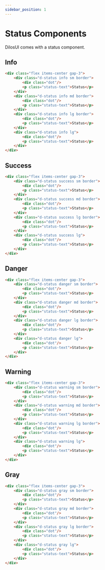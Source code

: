 ```yaml
---
sidebar_position: 1
---
```


# Status Components

DilosUI comes with a status component.


## Info
```html live
<div class="flex items-center gap-3">
    <div class="d-status info sm border">
        <div class="dot"/>
        <p class="status-text">Status</p>
    </div>
    <div class="d-status info md border">
        <div class="dot"/>
        <p class="status-text">Status</p>
    </div>
    <div class="d-status info lg border">
        <div class="dot"/>
        <p class="status-text">Status</p>
    </div>
    <div class="d-status info lg">
        <div class="dot"/>
        <p class="status-text">Status</p>
    </div>
</div>
```

## Success
```html live
<div class="flex items-center gap-3">
    <div class="d-status success sm border">
        <div class="dot"/>
        <p class="status-text">Status</p>
    </div>
    <div class="d-status success md border">
        <div class="dot"/>
        <p class="status-text">Status</p>
    </div>
    <div class="d-status success lg border">
        <div class="dot"/>
        <p class="status-text">Status</p>
    </div>
    <div class="d-status success lg">
        <div class="dot"/>
        <p class="status-text">Status</p>
    </div>
</div>
```

## Danger
```html live
<div class="flex items-center gap-3">
    <div class="d-status danger sm border">
        <div class="dot"/>
        <p class="status-text">Status</p>
    </div>
    <div class="d-status danger md border">
        <div class="dot"/>
        <p class="status-text">Status</p>
    </div>
    <div class="d-status danger lg border">
        <div class="dot"/>
        <p class="status-text">Status</p>
    </div>
    <div class="d-status danger lg">
        <div class="dot"/>
        <p class="status-text">Status</p>
    </div>
</div>
```

## Warning
```html live
<div class="flex items-center gap-3">
    <div class="d-status warning sm border">
        <div class="dot"/>
        <p class="status-text">Status</p>
    </div>
    <div class="d-status warning md border">
        <div class="dot"/>
        <p class="status-text">Status</p>
    </div>
    <div class="d-status warning lg border">
        <div class="dot"/>
        <p class="status-text">Status</p>
    </div>
    <div class="d-status warning lg">
        <div class="dot"/>
        <p class="status-text">Status</p>
    </div>
</div>
```

## Gray
```html live
<div class="flex items-center gap-3">
    <div class="d-status gray sm border">
        <div class="dot"/>
        <p class="status-text">Status</p>
    </div>
    <div class="d-status gray md border">
        <div class="dot"/>
        <p class="status-text">Status</p>
    </div>
    <div class="d-status gray lg border">
        <div class="dot"/>
        <p class="status-text">Status</p>
    </div>
    <div class="d-status gray lg">
        <div class="dot"/>
        <p class="status-text">Status</p>
    </div>
</div>
```
